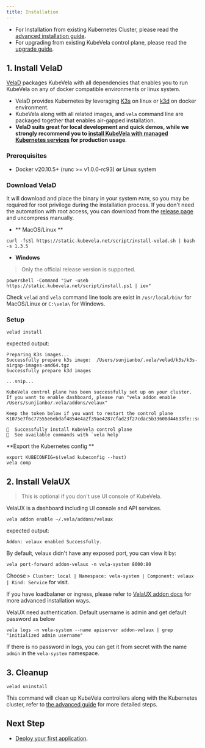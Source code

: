```yaml
---
title: Installation
---
```



* For Installation from existing Kubernetes Cluster, please read the [advanced installation guide](./platform-engineers/advanced-install/#install-kubevela-with-existing-kubernetes-cluster).
* For upgrading from existing KubeVela control plane, please read the [upgrade guide](./platform-engineers/advanced-install/#upgrade).

## 1. Install VelaD

[VelaD](https://github.com/kubevela/velad) packages KubeVela with all dependencies that enables you to run KubeVela on any of docker compatible environments or linux system.

* VelaD provides Kubernetes by leveraging [K3s](https://rancher.com/docs/k3s/latest/en/quick-start/) on linux or [k3d](https://k3d.io/) on docker environment.
* KubeVela along with all related images, and `vela` command line are packaged together that enables air-gapped installation.
* **VelaD suits great for local development and quick demos, while we strongly recommend you to [install KubeVela with managed Kubernetes services](./platform-engineers/advanced-install/#install-kubevela-with-existing-kubernetes-cluster) for production usage**.

### Prerequisites

* Docker v20.10.5+ (runc >= v1.0.0-rc93) **or** Linux system 

### Download VelaD

It will download and place the binary in your system `PATH`,
so you may be required for root privilege during the installation process.
If you don't need the automation with root access, you can download from the [release page](https://github.com/kubevela/velad/releases) and uncompress manually.

* ** MacOS/Linux **
```shell
curl -fsSl https://static.kubevela.net/script/install-velad.sh | bash -s 1.3.5
```

* **Windows**

> Only the official release version is supported.

```shell
powershell -Command "iwr -useb https://static.kubevela.net/script/install.ps1 | iex"
```

Check `velad` and `vela` command line tools are exist in `/usr/local/bin/` for MacOS/Linux or `C:\vela\` for Windows.

### Setup

```shell
velad install
```

expected output:

```
Preparing K3s images...
Successfully prepare k3s image:  /Users/sunjianbo/.vela/velad/k3s/k3s-airgap-images-amd64.tgz
Successfully prepare k3d images

...snip...

KubeVela control plane has been successfully set up on your cluster.
If you want to enable dashboard, please run "vela addon enable /Users/sunjianbo/.vela/addons/velaux"

Keep the token below if you want to restart the control plane
K1075e7f6c77555e6ebdaf4854e4a2f39ae4287cfad23f27cdac5b33608d44633fe::server:zSpzbdbGzVxOwfBvvjgT

🚀  Successfully install KubeVela control plane
🔭  See available commands with `vela help`
```

**Export the Kubernetes config **

```
export KUBECONFIG=$(velad kubeconfig --host)
vela comp
```

## 2. Install VelaUX

> This is optional if you don't use UI console of KubeVela.

VelaUX is a dashboard including UI console and API services.

```shell script
vela addon enable ~/.vela/addons/velaux
```

expected output:

```
Addon: velaux enabled Successfully.
```

By default, velaux didn't have any exposed port, you can view it by:

```
vela port-forward addon-velaux -n vela-system 8000:80
```

Choose `> Cluster: local | Namespace: vela-system | Component: velaux | Kind: Service` for visit.

If you have loadbalaner or ingress, please refer to [VelaUX addon docs](./reference/addons/velaux) for more advanced installation ways.

VelaUX need authentication. Default username is admin and get default password as below

```shell
vela logs -n vela-system --name apiserver addon-velaux | grep "initialized admin username"
```

If there is no password in logs, you can get it from secret with the name `admin` in the `vela-system` namespace.

## 3. Cleanup

```
velad uninstall
```

This command will clean up KubeVela controllers along with the Kubernetes cluster, refer to [the advanced guide](./platform-engineers/advanced-install/#uninstall) for more detailed steps.


## Next Step

- [Deploy your first application](./quick-start).
